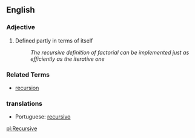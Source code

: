 ==English==
===Adjective===

# {{computing}} Defined partly in terms of itself
#: ''The recursive definition of factorial can be implemented just as efficiently as the iterative one''

===Related Terms===

*[[recursion]]

===translations===
*Portuguese: [[recursivo]]

[[pl:Recursive]]
